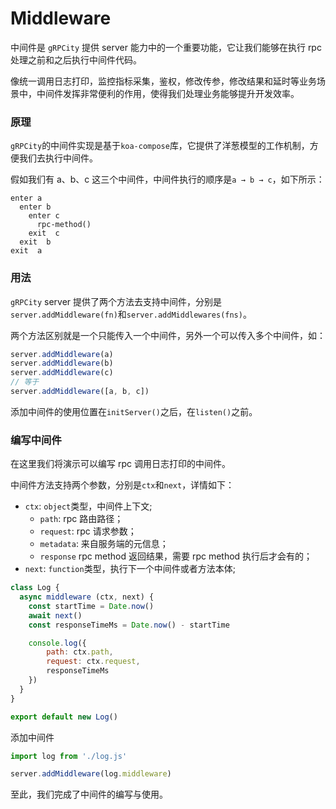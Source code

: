 # Middleware

中间件是 `gRPCity` 提供 server 能力中的一个重要功能，它让我们能够在执行 rpc 处理之前和之后执行中间件代码。

像统一调用日志打印，监控指标采集，鉴权，修改传参，修改结果和延时等业务场景中，中间件发挥非常便利的作用，使得我们处理业务能够提升开发效率。

### 原理

`gRPCity`的中间件实现是基于`koa-compose`库，它提供了洋葱模型的工作机制，方便我们去执行中间件。

假如我们有 a、b、c 这三个中间件，中间件执行的顺序是`a → b → c`，如下所示：

```
enter a
  enter b
    enter c
      rpc-method()
    exit  c
  exit  b
exit  a
```

### 用法

`gRPCity` server 提供了两个方法去支持中间件，分别是`server.addMiddleware(fn)`和`server.addMiddlewares(fns)`。

两个方法区别就是一个只能传入一个中间件，另外一个可以传入多个中间件，如：

```js
server.addMiddleware(a)
server.addMiddleware(b)
server.addMiddleware(c)
// 等于
server.addMiddleware([a, b, c])
```

添加中间件的使用位置在`initServer()`之后，在`listen()`之前。

### 编写中间件

在这里我们将演示可以编写 rpc 调用日志打印的中间件。

中间件方法支持两个参数，分别是`ctx`和`next`，详情如下：
- `ctx`: `object`类型，中间件上下文;
  - `path`: rpc 路由路径；
  - `request`: rpc 请求参数；
  - `metadata`: 来自服务端的元信息；
  - `response` rpc method 返回结果，需要 rpc method 执行后才会有的；
- `next`: `function`类型，执行下一个中间件或者方法本体;

```js filename="log.js"
class Log {
  async middleware (ctx, next) {
    const startTime = Date.now()
    await next()
    const responseTimeMs = Date.now() - startTime

    console.log({
        path: ctx.path,
        request: ctx.request,
        responseTimeMs
    })
  }
}

export default new Log()
```

添加中间件

```js
import log from './log.js'

server.addMiddleware(log.middleware)
```

至此，我们完成了中间件的编写与使用。
